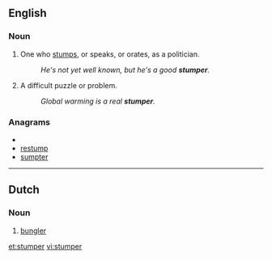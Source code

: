 ==English==

===Noun===
{{en-noun}}

# One who [[stumps]], or speaks, or orates, as a politician.
#: ''He's not yet well known, but he's a good '''stumper'''.''
# A difficult puzzle or problem.
#: ''Global warming is a real '''stumper'''.''

===Anagrams===
* {{alphagram|emprstu}}
* [[restump#English|restump]]
* [[sumpter#English|sumpter]]

----

==Dutch==

===Noun===
{{infl|nl|noun}}

# [[bungler]]

[[et:stumper]]
[[vi:stumper]]